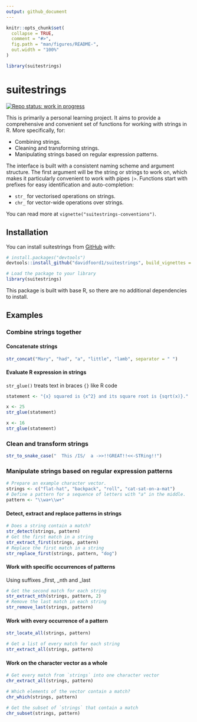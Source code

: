 ```yaml
---
output: github_document
---
```


<!-- README.md is generated from README.Rmd. Please edit that file -->

```r
knitr::opts_chunk$set(
  collapse = TRUE,
  comment = "#>",
  fig.path = "man/figures/README-",
  out.width = "100%"
)

library(suitestrings)
```

# suitestrings

<!-- badges: start -->

[![Repo status: work in progress](https://www.repostatus.org/badges/latest/wip.svg)](https://www.repostatus.org/#wip)

<!-- badges: end -->

This is primarily a personal learning project. It aims to provide a comprehensive and convenient set of functions for working with strings in R. More specifically, for:

-   Combining strings.
-   Cleaning and transforming strings.
-   Manipulating strings based on regular expression patterns.

The interface is built with a consistent naming scheme and argument structure. The first argument will be the string or strings to work on, which makes it particularly convenient to work with pipes `|>`. Functions start with prefixes for easy identification and auto-completion:

-   `str_` for vectorised operations on strings.
-   `chr_` for vector-wide operations over strings.

You can read more at `vignette("suitestrings-conventions")`.

## Installation

You can install suitestrings from [GitHub](https://github.com/) with:

``` r
# install.packages("devtools")
devtools::install_github("davidfoord1/suitestrings", build_vignettes = TRUE)

# Load the package to your library
library(suitestrings)
```

This package is built with base R, so there are no additional dependencies to install.

## Examples

### Combine strings together

#### Concatenate strings

```r
str_concat("Mary", "had", "a", "little", "lamb", separator = " ")
```

#### Evaluate R expression in strings

`str_glue()` treats text in braces `{}` like R code

```r
statement <- "{x} squared is {x^2} and its square root is {sqrt(x)}."

x <- 25
str_glue(statement)

x <- 16
str_glue(statement)
```

### Clean and transform strings

```r
str_to_snake_case("  This /IS/  a ->>!!GREAT!!<<-STRing!!")
```

### Manipulate strings based on regular expression patterns

```r
# Prepare an example character vector.
strings <- c("flat-hat", "backpack", "roll", "cat-sat-on-a-mat")
# Define a pattern for a sequence of letters with "a" in the middle.
pattern <- "\\wa+\\w+"
```

#### Detect, extract and replace patterns in strings

```r
# Does a string contain a match?
str_detect(strings, pattern)
# Get the first match in a string
str_extract_first(strings, pattern)
# Replace the first match in a string
str_replace_first(strings, pattern, "dog")
```

#### Work with specific occurrences of patterns

Using suffixes _first, _nth and _last

```r
# Get the second match for each string
str_extract_nth(strings, pattern, 2)
# Remove the last match in each string
str_remove_last(strings, pattern)
```

#### Work with every occurrence of a pattern

```r
str_locate_all(strings, pattern)

# Get a list of every match for each string
str_extract_all(strings, pattern)
```

#### Work on the character vector as a whole

```r
# Get every match from `strings` into one character vector
chr_extract_all(strings, pattern)

# Which elements of the vector contain a match?
chr_which(strings, pattern)

# Get the subset of `strings` that contain a match
chr_subset(strings, pattern)
```
